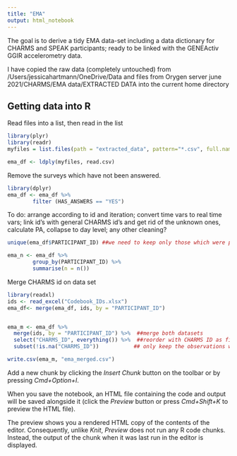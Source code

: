 ```yaml
---
title: "EMA"
output: html_notebook
---
```


The goal is to derive a tidy EMA data-set including a data dictionary for CHARMS and SPEAK participants; ready to be linked with the GENEActiv GGIR accelerometry data. 

I have copied the raw data (completely untouched) from /Users/jessicahartmann/OneDrive/Data and files from Orygen server june 2021/CHARMS/EMA data/EXTRACTED DATA into the current home directory 


## Getting data into  R

Read files into a list, then read in the list

```r
library(plyr)
library(readr)
myfiles = list.files(path = "extracted_data", pattern="*.csv", full.names=TRUE)

ema_df <- ldply(myfiles, read.csv)
```

Remove the surveys which have not been answered. 

```r
library(dplyr)
ema_df <- ema_df %>%
        filter (HAS_ANSWERS == "YES")
```


To do: arrange according to id and iteration; convert time vars to real time vars; link id's with general CHARMS id's and get rid of the unknown ones, calculate PA, collapse to day level; any other cleaning? 


```r
unique(ema_df$PARTICIPANT_ID) ##we need to keep only those which were part of the study 
```

```r
ema_n <- ema_df %>% 
        group_by(PARTICIPANT_ID) %>%
        summarise(n = n()) 
```

Merge CHARMS id on data set 

```r
library(readxl)
ids <- read_excel("Codebook_IDs.xlsx")
ema_df<- merge(ema_df, ids, by = "PARTICIPANT_ID")


ema_m <- ema_df %>%
  merge(ids, by = "PARTICIPANT_ID") %>%  ##merge both datasets
  select("CHARMS_ID", everything()) %>%  ##reorder with CHARMS ID as first column
  subset(!is.na("CHARMS_ID"))           ## only keep the observations which have a CHARMS ID
```

```r
write.csv(ema_m, "ema_merged.csv")
```



Add a new chunk by clicking the *Insert Chunk* button on the toolbar or by pressing *Cmd+Option+I*.

When you save the notebook, an HTML file containing the code and output will be saved alongside it (click the *Preview* button or press *Cmd+Shift+K* to preview the HTML file). 

The preview shows you a rendered HTML copy of the contents of the editor. Consequently, unlike *Knit*, *Preview* does not run any R code chunks. Instead, the output of the chunk when it was last run in the editor is displayed.

